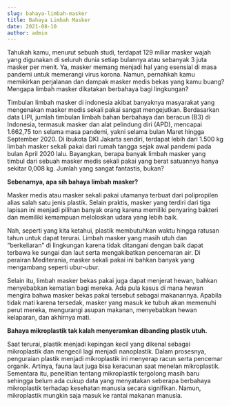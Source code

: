 ```yaml
---
slug: bahaya-limbah-masker
title: Bahaya Limbah Masker
date: 2021-08-10
author: admin
---
```

<!--StartFragment-->

Tahukah kamu, menurut sebuah studi, terdapat 129 miliar masker wajah yang digunakan di seluruh dunia setiap bulannya atau sebanyak 3 juta masker per menit. Ya, masker memang menjadi hal yang esensial di masa pandemi untuk memerangi virus korona. Namun, pernahkah kamu memikirkan perjalanan dan dampak masker medis bekas yang kamu buang? Mengapa limbah masker dikatakan berbahaya bagi lingkungan?

Timbulan limbah masker di indonesia akibat banyaknya masyarakat yang mengenakan masker medis sekali pakai sangat mengejutkan. Berdasarkan data LIPI, jumlah timbulan limbah bahan berbahaya dan beracun (B3) di Indonesia, termasuk masker dan alat pelindung diri (APD), mencapai 1.662,75 ton selama masa pandemi, yakni selama bulan Maret hingga September 2020. Di ibukota DKI Jakarta sendiri, terdapat lebih dari 1.500 kg limbah masker sekali pakai dari rumah tangga sejak awal pandemi pada bulan April 2020 lalu. Bayangkan, berapa banyak limbah masker yang timbul dari sebuah masker medis sekali pakai yang berat satuannya hanya sekitar 0,008 kg. Jumlah yang sangat fantastis, bukan?

**Sebenarnya, apa sih bahaya limbah masker?** 

Masker medis atau masker sekali pakai utamanya terbuat dari polipropilen alias salah satu jenis plastik. Selain praktis, masker yang terdiri dari tiga lapisan ini menjadi pilihan banyak orang karena memiliki penyaring bakteri dan memiliki kemampuan meloloskan udara yang lebih baik. 

Nah, seperti yang kita ketahui, plastik membutuhkan waktu hingga ratusan tahun untuk dapat terurai. Limbah masker yang masih utuh dan “berkeliaran” di lingkungan karena tidak ditangani dengan baik dapat terbawa ke sungai dan laut serta mengakibatkan pencemaran air. Di perairan Mediterania, masker sekali pakai ini bahkan banyak yang mengambang seperti ubur-ubur.

Selain itu, limbah masker bekas pakai juga dapat menjerat hewan, bahkan menyebabkan kematian bagi mereka. Ada pula kasus di mana hewan mengira bahwa masker bekas pakai tersebut sebagai makanannya. Apabila tidak mati karena tersedak, masker yang masuk ke tubuh akan memenuhi perut mereka, mengurangi asupan makanan, menyebabkan hewan kelaparan, dan akhirnya mati.

**Bahaya mikroplastik tak kalah menyeramkan dibanding plastik utuh.**

Saat terurai, plastik menjadi kepingan kecil yang dikenal sebagai mikroplastik dan mengecil lagi menjadi nanoplastik. Dalam prosesnya, penguraian plastik menjadi mikroplastik ini menyerap racun serta pencemar organik. Artinya, fauna laut juga bisa keracunan saat menelan mikroplastik. Sementara itu, penelitian tentang mikroplastik tergolong masih baru sehingga belum ada cukup data yang menyatakan seberapa berbahaya mikroplastik terhadap kesehatan manusia secara signifikan. Namun, mikroplastik mungkin saja masuk ke rantai makanan manusia.

<!--EndFragment-->